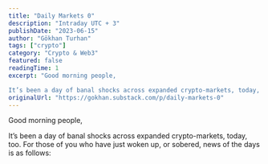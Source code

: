 ```yaml
---
title: "Daily Markets 0"
description: "Intraday UTC + 3"
publishDate: "2023-06-15"
author: "Gökhan Turhan"
tags: ["crypto"]
category: "Crypto & Web3"
featured: false
readingTime: 1
excerpt: "Good morning people,

It’s been a day of banal shocks across expanded crypto-markets, today, too. For those of you who have just woken up, or sobered, news of the days is as follows:"
originalUrl: "https://gokhan.substack.com/p/daily-markets-0"
---
```


Good morning people,

It’s been a day of banal shocks across expanded crypto-markets, today, too. For those of you who have just woken up, or sobered, news of the days is as follows: